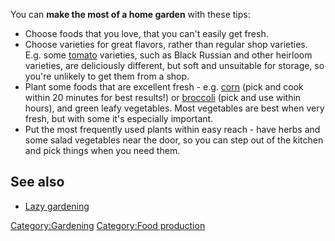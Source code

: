 You can '''make the most of a home garden''' with these tips:

* Choose foods that you love, that you can't easily get fresh.
* Choose varieties for great flavors, rather than regular shop varieties. E.g. some [[tomato]] varieties, such as Black Russian and other heirloom varieties, are deliciously different, but soft and unsuitable for storage, so you're unlikely to get them from a shop.
* Plant some foods that are excellent fresh - e.g. [[corn]] (pick and cook within 20 minutes for best results!) or [[broccoli]] (pick and use within hours), and green leafy vegetables. Most vegetables are best when very fresh, but with some it's especially important.
* Put the most frequently used plants within easy reach - have herbs and some salad vegetables near the door, so you can step out of the kitchen and pick things when you need them. 

== See also ==

* [[Lazy gardening]]


{{stub}}

[[Category:Gardening]]
[[Category:Food production]]